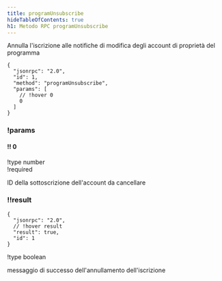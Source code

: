 ```yaml
---
title: programUnsubscribe
hideTableOfContents: true
h1: Metodo RPC programUnsubscribe
---
```


Annulla l'iscrizione alle notifiche di modifica degli account di proprietà del
programma

<APIMethod>

```jsonc !!request
{
  "jsonrpc": "2.0",
  "id": 1,
  "method": "programUnsubscribe",
  "params": [
    // !hover 0
    0
  ]
}
```

### !params

#### !! 0

!type number  
!required

ID della sottoscrizione dell'account da cancellare

### !!result

```jsonc !response
{
  "jsonrpc": "2.0",
  // !hover result
  "result": true,
  "id": 1
}
```

!type boolean

messaggio di successo dell'annullamento dell'iscrizione

</APIMethod>
